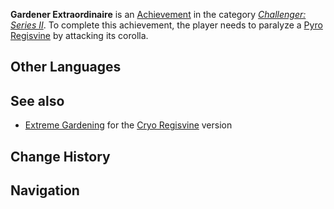 {{Achievement Infobox
|title        = 
|id           = 82059
|order id     = 2059
|category     = Challenger: Series II
|description  = Paralyze a [[Pyro Regisvine]] by attacking its corolla.
|requirements = 
|primogems    = 5
|tracking     = 
|topic        = Pyro Regisvine
}}
'''Gardener Extraordinaire''' is an [[Achievement]] in the category ''[[Challenger: Series II]]''. To complete this achievement, the player needs to paralyze a [[Pyro Regisvine]] by attacking its corolla.
<!--
==Trivia==

==Video Guides==
{{EVT
|video1   = 
|caption1 = 
}}
-->
==Other Languages==
{{Other Languages
|en      = Gardener Extraordinaire
|zhs     = 提瓦特的园丁，不畏酷热
|zhs_rm  = Tíwǎtè de Yuándīng, Bù Wèi Kùrè
|zht     = 提瓦特的園丁，不畏酷熱
|zht_rm  = Tíwǎtè de Yuándīng, Bù Wèi Kùrè
|zh_tl   = Teyvat's Gardener, Not Afraid of the Heat
|ja      = テイワットの庭師、暑さにも負けず
|ja_rm   = Teiwatto no Niwashi, Atsusa ni mo Makezu
|ja_tl   = 
|ko      = 티바트의 정원사는 더위를 두려워하지 않는다
|ko_rm   = 
|ko_tl   = 
|es      = Jardinería abrasadora
|es_tl   = Blazing Gardening
|fr      = Jardinage chaud
|fr_tl   = Hot Gardening
|ru      = Экстраординарное садоводство
|ru_tl   = 
|th      = คนสวนต้องไม่กลัวร้อน
|th_rm   = 
|th_tl   = 
|vi      = Người làm vườn của Teyvat, không sợ nóng
|vi_tl   = 
|de      = Heißester Gärtner von Teyvat
|de_tl   = Hottest Gardner of Teyvat
|id      = Tukang Kebun di Teyvat Tidak Boleh Takut Panas
|id_tl   = A Gardener in Teyvat Must Not Be Afraid of the Heat
|pt      = Jardinagem Extraordinária
|pt_tl   = 
}}

==See also==
* [[Extreme Gardening]] for the [[Cryo Regisvine]] version

==Change History==
{{Change History|1.1}}
<!--
==References==
{{Reflist}}
-->
==Navigation==
{{Achievement Navbox|Challenger: Series II}}